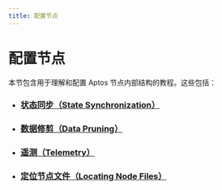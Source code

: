 ```yaml
---
title: 配置节点
---
```


# 配置节点

本节包含用于理解和配置 Aptos 节点内部结构的教程。这些包括：

- ### [状态同步（State Synchronization）](configure/state-sync.mdx)
- ### [数据修剪（Data Pruning）](configure/data-pruning.mdx)
- ### [遥测（Telemetry）](configure/telemetry.mdx)
- ### [定位节点文件（Locating Node Files）](configure/node-files-all-networks.mdx)
